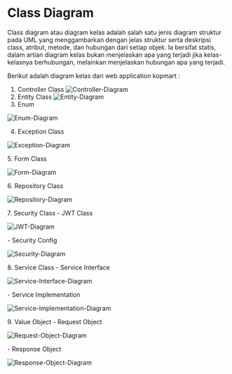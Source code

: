 
# Class Diagram

Class diagram atau diagram kelas adalah salah satu jenis diagram struktur pada UML yang menggambarkan dengan jelas struktur serta deskripsi class, atribut, metode, dan hubungan dari setiap objek. Ia bersifat statis, dalam artian diagram kelas bukan menjelaskan apa yang terjadi jika kelas-kelasnya berhubungan, melainkan menjelaskan hubungan apa yang terjadi.

Berikut adalah diagram kelas dari web application kopmart :

1. Controller Class
   <Bleed>![Controller-Diagram](../../public/controller-diagram.png)</Bleed>
2. Entity Class
   <Bleed>![Entity-Diagram](../../public/entity-diagram.png)</Bleed>
3. Enum

<div style={{ textAlign: 'center' }}>

<Bleed>![Enum-Diagram](../../public/enums-diagram.png)</Bleed>
</div>

4. Exception Class

<div style={{textAlign:'center'  }}>

<Bleed>![Exception-Diagram](../../public/exceptions-diagram.png)</Bleed>
</div>
5. Form Class
<div style={{textAlign:'center'  }}>

<Bleed>![Form-Diagram](../../public/form-diagram.png)</Bleed>
</div>
6. Repository Class
<div style={{textAlign:'center'  }}>

<Bleed>![Repository-Diagram](../../public/repository-diagram.png)</Bleed>
</div>
7. Security Class
   - JWT Class
<div style={{textAlign:'center'  }}>

<Bleed>![JWT-Diagram](../../public/jwt-diagram.png)</Bleed>
</div>
   - Security Config
<div style={{textAlign:'center'  }}>

<Bleed>![Security-Diagram](../../public/security-diagram.png)</Bleed>
</div>
8. Service Class
- Service Interface
<div style={{textAlign:'center'  }}>

<Bleed>![Service-Interface-Diagram](../../public/service-interface-diagram.png)</Bleed>
</div>
- Service Implementation
<div style={{textAlign:'center'  }}>

<Bleed>![Service-Implementation-Diagram](../../public/service-implementation-diagram.png)</Bleed>
</div>
9. Value Object
- Request Object
<div style={{textAlign:'center'  }}>

<Bleed>![Request-Object-Diagram](../../public/request-object-diagram.png)</Bleed>
</div>
- Response Object
<div style={{textAlign:'center'  }}>
  
<Bleed>![Response-Object-Diagram](../../public/response-object-diagram.png)</Bleed>
</div>
